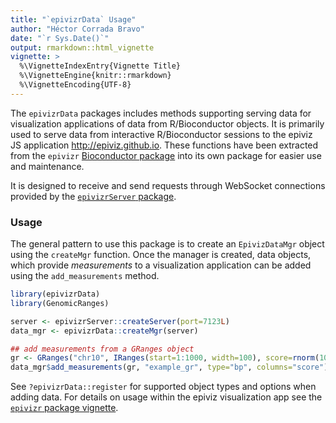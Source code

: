 ```yaml
---
title: "`epivizrData` Usage"
author: "Héctor Corrada Bravo"
date: "`r Sys.Date()`"
output: rmarkdown::html_vignette
vignette: >
  %\VignetteIndexEntry{Vignette Title}
  %\VignetteEngine{knitr::rmarkdown}
  %\VignetteEncoding{UTF-8}
---
```


The `epivizrData` packages includes methods supporting serving data for visualization applications of data from R/Bioconductor objects. It is primarily used to serve data from interactive R/Bioconductor sessions to the epiviz JS application [http://epiviz.github.io](http://epiviz.github.io). These functions have been extracted from the `epivizr` [Bioconductor package](http://bioconductor.org/packages/release/bioc/html/epivizr.html) into its own package for easier use and maintenance.

It is designed to receive and send requests through WebSocket connections provided by the [`epivizrServer` package](http://github.com/epiviz/epivizrServer).

### Usage

The general pattern to use this package is to create an `EpivizDataMgr` object using the `createMgr` function. Once the manager is created, data objects, which provide _measurements_ to a visualization application can be added using the `add_measurements` method. 

```r
library(epivizrData)
library(GenomicRanges)

server <- epivizrServer::createServer(port=7123L)
data_mgr <- epivizrData::createMgr(server)

## add measurements from a GRanges object
gr <- GRanges("chr10", IRanges(start=1:1000, width=100), score=rnorm(1000))
data_mgr$add_measurements(gr, "example_gr", type="bp", columns="score")
```

See `?epivizrData::register` for supported object types and options when adding data. For details on usage within the epiviz visualization app see the [`epivizr` package vignette](http://github.com/epiviz/epivizr). 

